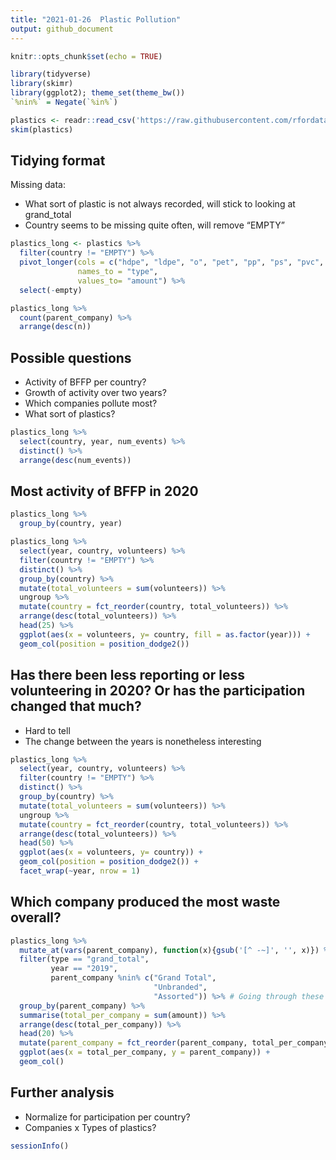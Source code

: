 ```yaml
---
title: "2021-01-26 	Plastic Pollution"
output: github_document
---
```


```r
knitr::opts_chunk$set(echo = TRUE)
```

```r
library(tidyverse)
library(skimr)
library(ggplot2); theme_set(theme_bw())
`%nin%` = Negate(`%in%`)
```


```r
plastics <- readr::read_csv('https://raw.githubusercontent.com/rfordatascience/tidytuesday/master/data/2021/2021-01-26/plastics.csv')
skim(plastics)
```

## Tidying format

Missing data: 

* What sort of plastic is not always recorded, will stick to looking at grand_total
* Country seems to be missing quite often, will remove "EMPTY"

```r
plastics_long <- plastics %>%
  filter(country != "EMPTY") %>% 
  pivot_longer(cols = c("hdpe", "ldpe", "o", "pet", "pp", "ps", "pvc", "grand_total"),
               names_to = "type",
               values_to= "amount") %>% 
  select(-empty)

plastics_long %>% 
  count(parent_company) %>% 
  arrange(desc(n))

```
## Possible questions

* Activity of BFFP per country?
* Growth of activity over two years?
* Which companies pollute most?
* What sort of plastics?

```r
plastics_long %>% 
  select(country, year, num_events) %>% 
  distinct() %>% 
  arrange(desc(num_events))

```
## Most activity of BFFP in 2020

```r

plastics_long %>% 
  group_by(country, year) 

plastics_long %>% 
  select(year, country, volunteers) %>% 
  filter(country != "EMPTY") %>%
  distinct() %>% 
  group_by(country) %>% 
  mutate(total_volunteers = sum(volunteers)) %>% 
  ungroup %>% 
  mutate(country = fct_reorder(country, total_volunteers)) %>%
  arrange(desc(total_volunteers)) %>% 
  head(25) %>% 
  ggplot(aes(x = volunteers, y= country, fill = as.factor(year))) +
  geom_col(position = position_dodge2())
```

## Has there been less reporting or less volunteering in 2020? Or has the participation changed that much?

* Hard to tell
* The change between the years is nonetheless interesting

```r
plastics_long %>% 
  select(year, country, volunteers) %>% 
  filter(country != "EMPTY") %>%
  distinct() %>% 
  group_by(country) %>% 
  mutate(total_volunteers = sum(volunteers)) %>% 
  ungroup %>% 
  mutate(country = fct_reorder(country, total_volunteers)) %>%
  arrange(desc(total_volunteers)) %>% 
  head(50) %>% 
  ggplot(aes(x = volunteers, y= country)) +
  geom_col(position = position_dodge2()) +
  facet_wrap(~year, nrow = 1)
```

## Which company produced the most waste overall?

```r
plastics_long %>% 
  mutate_at(vars(parent_company), function(x){gsub('[^ -~]', '', x)}) %>%  # removing non UTF-8 character that throw off summarise()
  filter(type == "grand_total", 
         year == "2019",
         parent_company %nin% c("Grand Total",
                                "Unbranded",
                                "Assorted")) %>% # Going through these iteratively to remove irrelevant parent companies
  group_by(parent_company) %>% 
  summarise(total_per_company = sum(amount)) %>% 
  arrange(desc(total_per_company)) %>% 
  head(20) %>% 
  mutate(parent_company = fct_reorder(parent_company, total_per_company)) %>% 
  ggplot(aes(x = total_per_company, y = parent_company)) +
  geom_col()

```

## Further analysis

* Normalize for participation per country?
* Companies x Types of plastics?

```r
sessionInfo()
```


